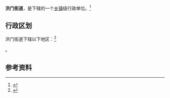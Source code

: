 {{中国乡级行政区|32/07/06/004/000}}

'''洪门街道'''，是{{PRC admin/fullname|32/07/06/004/000|3}}下辖的一个[[乡镇|乡镇]]级行政单位。<ref>{{PRC admin/ref sgc|{{PRC admin/parent|32/07/06/004/000}}}}</ref>

== 行政区划 ==

洪门街道下辖以下地区：<ref>{{PRC admin/ref sgc|32/07/06/004/000}}</ref>

{{PRC admin/children|32/07/06/004/000}}。

== 参考资料 ==

{{reflist}}

{{行政区划小作品}}
{{PRC admin/navcat|32/07/06/004/000}}